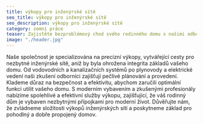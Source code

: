 ```yaml
---
title: výkopy pro inženýrské sítě
seo_title: výkopy pro inženýrské sítě
seo_description: výkopy pro inženýrské sítě
category: zemní práce
teaser: Zajistěte bezproblémový chod svého rodinného domu s našimi odbornými službami v oblasti výkopů pro inženýrské sítě pod základovými deskami. 
image: "./header.jpg"
---
```

<p>
Naše společnost je specializována na precizní výkopy, vytvářející cesty pro nezbytné inženýrské sítě, aniž by byla ohrožena integrita základů vašeho domu. Od vodovodních a kanalizačních systémů po plynovody a elektrické vedení naši zkušení odborníci zajišťují pečlivé plánování a provedení. Klademe důraz na bezpečnost a efektivitu, abychom zaručili optimální funkci utilit vašeho domu. S moderním vybavením a zkušenými profesionály nabízíme spolehlivé a efektivní služby výkopu, zajišťující, že váš rodinný dům je vybaven nezbytnými přípojkami pro moderní život. Důvěřujte nám, že zvládneme složitosti výkopů inženýrských sítí a poskytneme základ pro pohodlný a dobře propojený domov.
</p>